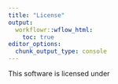 ```yaml
---
title: "License"
output:
  workflowr::wflow_html:
    toc: true
editor_options:
  chunk_output_type: console
---
```

<!--edit-->

This software is licensed under  
